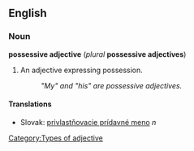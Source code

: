 == English ==
=== Noun ===
'''possessive adjective''' (''plural'' '''possessive adjectives''')

#An adjective expressing possession.
#:''"My" and "his" are possessive adjectives.''

==== Translations ====
*Slovak: [[privlastňovacie prídavné meno]] ''n''

[[Category:Types of adjective]]